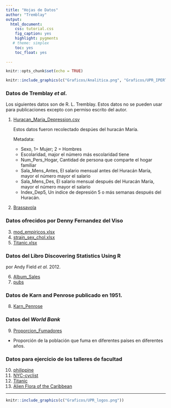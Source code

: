 ```yaml
---
title: "Hojas de Datos"
author: "Tremblay"
output:
  html_document:
    css: tutorial.css
    fig_caption: yes
    highlight: pygments
   # theme: simplex
    toc: yes
    toc_float: yes
    
---
```

<style>
.list-group-item.active, .list-group-item.active:focus, .list-group-item.active:hover {
    background-color: #437d66;
}
</style>
```r
knitr::opts_chunk$set(echo = TRUE)
```

```r
knitr::include_graphics(c("Graficos/Analitica.png", "Graficos/UPR_IPERT_logo.png"))
```


### Datos de Tremblay *et al*.

Los siguientes datos son de R. L. Tremblay. Estos datos no se pueden usar para publicaciones excepto con permiso escrito del autor. 


1. [Huracan_Maria_Depression.csv](Data/DFMaria_student.csv) 

   Estos datos fueron recolectado despúes del huracán María.
   
     Metadata:
     
      + Sexo, 1= Mujer; 2 = Hombres
      + Escolaridad, major el número más escolaridad tiene
      + Num_Pers_Hogar, Cantidad de persona que comparte el hogar familiar
      + Sala_Mens_Antes, El salario mensual antes del Huracán María, mayor el número mayor el salario
      + Sala_Mens_Des, El salario mensual después del Huracán María, mayor el número mayor el salario
      + Index_Dep5, Un indice de depresión 5 o más semanas después del Huracán.
      
2. [Brassavola](Data/Student_Brassavola.csv)
  
### Datos ofrecidos por Denny Fernandez del Viso

3.  [mod_empiricos.xlsx](Data/mod_empiricos.xlsx)  
4.  [strain_sex_chol.xlsx](Data/strain_sex_chol.xlxs)
5.  [Titanic.xlsx](Data/Titanic.xlxs)


### Datos del Libro **Discovering Statistics Using R** 
  por Andy Field *et al.* 2012. 

6. [Album_Sales](Data/Album_Sales_1_new.csv)
7. [pubs](Data/pubs.csv)



### Datos de Karn and Penrose publicado en 1951.

8. [Karn_Penrose](Data/Karn_Penrose_infant_survivorship.csv)

### Datos del *World Bank*

9. [Proporcion_Fumadores](Data/Proportion_smokers_world.csv)
  + Proporción de la población que fuma en diferentes países en diferentes años.
  
  
  
### Datos para ejercicio de los talleres de facultad


10. [philippine](Data/Philippine_Family_Income_Expenditure.csv)
11. [NYC-cyclist](Data/NY_CITY_CYCLIST.csv)
12. [Titanic](Data/ Titanic.csv)
13. [Alien Flora of the Caribbean](Data/GXM_Data.csv)

***

```r
knitr::include_graphics(c("Graficos/UPR_logos.png"))
```
